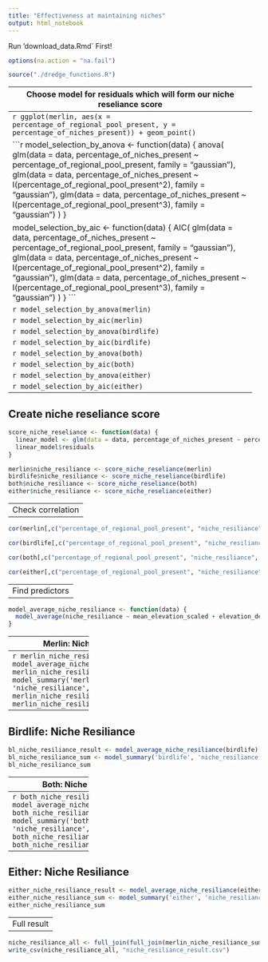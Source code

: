 ```yaml
---
title: "Effectiveness at maintaining niches"
output: html_notebook
---
```

Run 'download_data.Rmd` First!

```r
options(na.action = "na.fail") 
```

```r
source("./dredge_functions.R")
```

---------------------------------------------------------------------
Choose model for residuals which will form our niche reseliance score
---------------------------------------------------------------------
```r
ggplot(merlin, aes(x = percentage_of_regional_pool_present, y = percentage_of_niches_present)) + geom_point()
```
```r
ggplot(birdlife, aes(x = percentage_of_regional_pool_present, y = percentage_of_niches_present)) + geom_point()
```

```r
model_selection_by_anova <- function(data) {
  anova(
    glm(data = data, percentage_of_niches_present ~ percentage_of_regional_pool_present, family = "gaussian"),
    glm(data = data, percentage_of_niches_present ~ I(percentage_of_regional_pool_present^2), family = "gaussian"),
    glm(data = data, percentage_of_niches_present ~ I(percentage_of_regional_pool_present^3), family = "gaussian")
  )
}

model_selection_by_aic <- function(data) {
  AIC(
    glm(data = data, percentage_of_niches_present ~ percentage_of_regional_pool_present, family = "gaussian"),
    glm(data = data, percentage_of_niches_present ~ I(percentage_of_regional_pool_present^2), family = "gaussian"),
    glm(data = data, percentage_of_niches_present ~ I(percentage_of_regional_pool_present^3), family = "gaussian")
  )
}
```

```r
model_selection_by_anova(merlin)
```

```r
model_selection_by_aic(merlin)
```

```r
model_selection_by_anova(birdlife)
```

```r
model_selection_by_aic(birdlife)
```

```r
model_selection_by_anova(both)
```

```r
model_selection_by_aic(both)
```

```r
model_selection_by_anova(either)
```

```r
model_selection_by_aic(either)
```

---------------------------------------------------------------------
Create niche reseliance score
---------------------------------------------------------------------
```r
score_niche_reseliance <- function(data) {
  linear_model <- glm(data = data, percentage_of_niches_present ~ percentage_of_regional_pool_present, family = "gaussian")
  linear_model$residuals
}
```

```r
merlin$niche_resiliance <- score_niche_reseliance(merlin)
birdlife$niche_resiliance <- score_niche_reseliance(birdlife)
both$niche_resiliance <- score_niche_reseliance(both)
either$niche_resiliance <- score_niche_reseliance(either)
```

----------------------
Check correlation
----------------------

```r
cor(merlin[,c("percentage_of_regional_pool_present", "niche_resiliance", "percentage_of_niches_present")])
```


```r
cor(birdlife[,c("percentage_of_regional_pool_present", "niche_resiliance", "percentage_of_niches_present")])
```

```r
cor(both[,c("percentage_of_regional_pool_present", "niche_resiliance", "percentage_of_niches_present")])
```

```r
cor(either[,c("percentage_of_regional_pool_present", "niche_resiliance", "percentage_of_niches_present")])
```

----------------------
Find predictors
----------------------

```r
model_average_niche_resiliance <- function(data) {
  model_average(niche_resiliance ~ mean_elevation_scaled + elevation_delta_scaled + closed_forest + cultivated + herbaceous_vegetation + open_forest + permanent_water + shrubs + urban + realm + absolute_latitude_scaled + longitude_scaled + (1|city_name), data, 4)
}
```


----------------------
Merlin: Niche Resiliance
----------------------
```r
merlin_niche_resiliance_result <- model_average_niche_resiliance(merlin)
merlin_niche_resiliance_sum <- model_summary('merlin', 'niche_resiliance', merlin_niche_resiliance_result)
merlin_niche_resiliance_sum
```

----------------------
Birdlife: Niche Resiliance
----------------------
```r
bl_niche_resiliance_result <- model_average_niche_resiliance(birdlife)
bl_niche_resiliance_sum <- model_summary('birdlife', 'niche_resiliance', bl_niche_resiliance_result)
bl_niche_resiliance_sum
```

----------------------
Both: Niche Resiliance
----------------------
```r
both_niche_resiliance_result <- model_average_niche_resiliance(both)
both_niche_resiliance_sum <- model_summary('both', 'niche_resiliance', both_niche_resiliance_result)
both_niche_resiliance_sum
```

----------------------
Either: Niche Resiliance
----------------------
```r
either_niche_resiliance_result <- model_average_niche_resiliance(either)
either_niche_resiliance_sum <- model_summary('either', 'niche_resiliance', either_niche_resiliance_result)
either_niche_resiliance_sum
```

----------------------
Full result
----------------------
```r
niche_resiliance_all <- full_join(full_join(merlin_niche_resiliance_sum, bl_niche_resiliance_sum), full_join(both_niche_resiliance_sum, either_niche_resiliance_sum))
write_csv(niche_resiliance_all, "niche_resiliance_result.csv")
```


